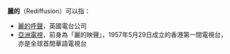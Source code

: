 '''麗的'''（Rediffusion）可以指：
* [[麗的呼聲|麗的呼聲]]，英國電台公司
* [[亞洲電視|亞洲電視]]，前身為「麗的映聲」，1957年5月29日成立的香港第一間電視台，亦是全球首間華語電視台

{{disambig|Cat=二字組織機構消歧義}}